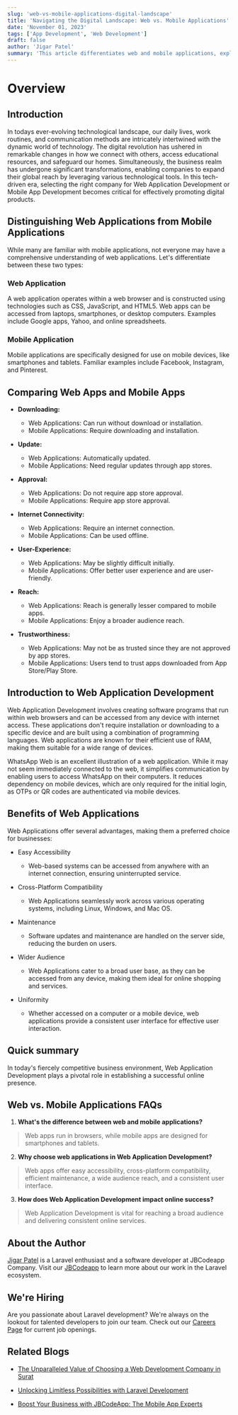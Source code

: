 ```yaml
---
slug: 'web-vs-mobile-applications-digital-landscape'
title: 'Navigating the Digital Landscape: Web vs. Mobile Applications'
date: 'November 01, 2023'
tags: ['App Development', 'Web Development']
draft: false
author: 'Jigar Patel'
summary: 'This article differentiates web and mobile applications, explores web application development, and underscores the advantages of web applications in establishing a successful online presence.'
---
```


# Overview

<TOCInline
  toc={props.toc}
  exclude="Overview"
  toHeading={2}
  defaultimage="web-vs-mobile-applications-digital-landscape"
/>

## Introduction

In todays ever-evolving technological landscape, our daily lives, work routines, and communication methods are intricately intertwined with the dynamic world of technology. The digital revolution has ushered in remarkable changes in how we connect with others, access educational resources, and safeguard our homes. Simultaneously, the business realm has undergone significant transformations, enabling companies to expand their global reach by leveraging various technological tools. In this tech-driven era, selecting the right company for Web Application Development or Mobile App Development becomes critical for effectively promoting digital products.

## Distinguishing Web Applications from Mobile Applications

While many are familiar with mobile applications, not everyone may have a comprehensive understanding of web applications. Let's differentiate between these two types:

### Web Application

A web application operates within a web browser and is constructed using technologies such as CSS, JavaScript, and HTML5. Web apps can be accessed from laptops, smartphones, or desktop computers. Examples include Google apps, Yahoo, and online spreadsheets.

### Mobile Application

Mobile applications are specifically designed for use on mobile devices, like smartphones and tablets. Familiar examples include Facebook, Instagram, and Pinterest.

## Comparing Web Apps and Mobile Apps

- **Downloading:**

  - Web Applications: Can run without download or installation.
  - Mobile Applications: Require downloading and installation.

- **Update:**

  - Web Applications: Automatically updated.
  - Mobile Applications: Need regular updates through app stores.

- **Approval:**

  - Web Applications: Do not require app store approval.
  - Mobile Applications: Require app store approval.

- **Internet Connectivity:**

  - Web Applications: Require an internet connection.
  - Mobile Applications: Can be used offline.

- **User-Experience:**

  - Web Applications: May be slightly difficult initially.
  - Mobile Applications: Offer better user experience and are user-friendly.

- **Reach:**

  - Web Applications: Reach is generally lesser compared to mobile apps.
  - Mobile Applications: Enjoy a broader audience reach.

- **Trustworthiness:**
  - Web Applications: May not be as trusted since they are not approved by app stores.
  - Mobile Applications: Users tend to trust apps downloaded from App Store/Play Store.

## Introduction to Web Application Development

Web Application Development involves creating software programs that run within web browsers and can be accessed from any device with internet access. These applications don't require installation or downloading to a specific device and are built using a combination of programming languages. Web applications are known for their efficient use of RAM, making them suitable for a wide range of devices.

WhatsApp Web is an excellent illustration of a web application. While it may not seem immediately connected to the web, it simplifies communication by enabling users to access WhatsApp on their computers. It reduces dependency on mobile devices, which are only required for the initial login, as OTPs or QR codes are authenticated via mobile devices.

## Benefits of Web Applications

Web Applications offer several advantages, making them a preferred choice for businesses:

- Easy Accessibility

  - Web-based systems can be accessed from anywhere with an internet connection, ensuring uninterrupted service.

- Cross-Platform Compatibility

  - Web Applications seamlessly work across various operating systems, including Linux, Windows, and Mac OS.

- Maintenance

  - Software updates and maintenance are handled on the server side, reducing the burden on users.

- Wider Audience

  - Web Applications cater to a broad user base, as they can be accessed from any device, making them ideal for online shopping and services.

- Uniformity
  - Whether accessed on a computer or a mobile device, web applications provide a consistent user interface for effective user interaction.

## Quick summary

In today's fiercely competitive business environment, Web Application Development plays a pivotal role in establishing a successful online presence.

## Web vs. Mobile Applications FAQs

1. **What's the difference between web and mobile applications?**

> Web apps run in browsers, while mobile apps are designed for smartphones and tablets.

2. **Why choose web applications in Web Application Development?**

> Web apps offer easy accessibility, cross-platform compatibility, efficient maintenance, a wide audience reach, and a consistent user interface.

3. **How does Web Application Development impact online success?**

> Web Application Development is vital for reaching a broad audience and delivering consistent online services.

## About the Author

[Jigar Patel](https://expertlaravel.com) is a Laravel enthusiast and a software developer at JBCodeapp Company. Visit our [JBCodeapp](https://jbcodeapp.com) to learn more about our work in the Laravel ecosystem.

## We're Hiring

Are you passionate about Laravel development? We're always on the lookout for talented developers to join our team. Check out our [Careers Page](https://jbcodeapp.com/career) for current job openings.

## Related Blogs

- [The Unparalleled Value of Choosing a Web Development Company in Surat](surat-web-development-services-exceptional-value)

- [Unlocking Limitless Possibilities with Laravel Development](limitless-possibilities-laravel)

- [Boost Your Business with JBCodeApp: The Mobile App Experts](elevate-your-business-with-jbcodeapp)
